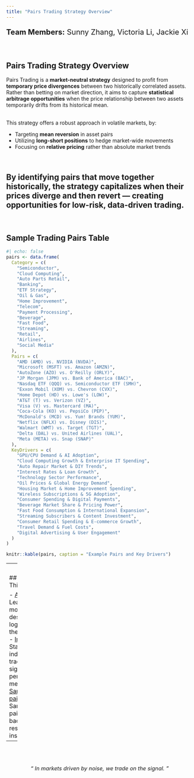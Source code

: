 ```yaml
---
title: "Pairs Trading Strategy Overview"
---
```

<p style="font-size: 20px;"><strong>Team Members:</strong> Sunny Zhang, Victoria Li, Jackie Xi</p>

<br>

## Pairs Trading Strategy Overview
Pairs Trading is a **market-neutral strategy** designed to profit from **temporary price divergences** between two historically correlated assets. Rather than betting on market direction, it aims to capture **statistical arbitrage opportunities** when the price relationship between two assets temporarily drifts from its historical mean.

<br>
This strategy offers a robust approach in volatile markets, by:

- Targeting **mean reversion** in asset pairs
- Utilizing **long-short positions** to hedge market-wide movements
- Focusing on **relative pricing** rather than absolute market trends

<br>

By identifying pairs that move together historically, the strategy capitalizes when their prices diverge and then revert — creating opportunities for **low-risk, data-driven trading**.
---

<br>

## Sample Trading Pairs Table

```r
#| echo: false
pairs <- data.frame(
  Category = c(
    "Semiconductor",
    "Cloud Computing",
    "Auto Parts Retail",
    "Banking",
    "ETF Strategy",
    "Oil & Gas",
    "Home Improvement",
    "Telecom",
    "Payment Processing",
    "Beverage",
    "Fast Food",
    "Streaming",
    "Retail",
    "Airlines",
    "Social Media"
  ),
  Pairs = c(
    "AMD (AMD) vs. NVIDIA (NVDA)",
    "Microsoft (MSFT) vs. Amazon (AMZN)",
    "AutoZone (AZO) vs. O'Reilly (ORLY)",
    "JP Morgan (JPM) vs. Bank of America (BAC)",
    "Nasdaq ETF (QQQ) vs. Semiconductor ETF (SMH)",
    "Exxon Mobil (XOM) vs. Chevron (CVX)",
    "Home Depot (HD) vs. Lowe's (LOW)",
    "AT&T (T) vs. Verizon (VZ)",
    "Visa (V) vs. Mastercard (MA)",
    "Coca-Cola (KO) vs. PepsiCo (PEP)",
    "McDonald's (MCD) vs. Yum! Brands (YUM)",
    "Netflix (NFLX) vs. Disney (DIS)",
    "Walmart (WMT) vs. Target (TGT)",
    "Delta (DAL) vs. United Airlines (UAL)",
    "Meta (META) vs. Snap (SNAP)"
  ),
  KeyDrivers = c(
    "GPU/CPU Demand & AI Adoption",
    "Cloud Computing Growth & Enterprise IT Spending",
    "Auto Repair Market & DIY Trends",
    "Interest Rates & Loan Growth",
    "Technology Sector Performance",
    "Oil Prices & Global Energy Demand",
    "Housing Market & Home Improvement Spending",
    "Wireless Subscriptions & 5G Adoption",
    "Consumer Spending & Digital Payments",
    "Beverage Market Share & Pricing Power",
    "Fast Food Consumption & International Expansion",
    "Streaming Subscribers & Content Investment",
    "Consumer Retail Spending & E-commerce Growth",
    "Travel Demand & Fuel Costs",
    "Digital Advertising & User Engagement"
  )
)

knitr::kable(pairs, caption = "Example Pairs and Key Drivers")

```
---
<br>

## Explore This Project

- [About](about.qmd): Learn the motivation, design, and logic behind the strategy
- [Indicators](indicators.qmd): Statistical indicators, trading signals, and performance metrics
- [Sample pairs](sample_pairs.qmd): Sample pairs, backtesting results, and insights

---

<br><br>
<p style="text-align: center; font-style: italic; font-size: 1.05em;"> “ In markets driven by noise, we trade on the signal. ” </p>

<br><br>
